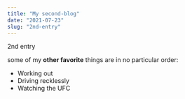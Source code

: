 ```yaml
---
title: "My second-blog"
date: "2021-07-23"
slug: "2nd-entry"
---
```


2nd entry

some of my **other favorite** things are in no particular order:

* Working out
* Driving recklessly
* Watching the UFC

